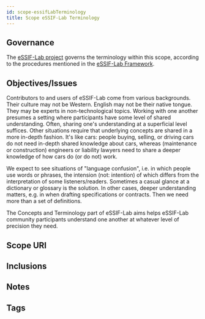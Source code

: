 ```yaml
---
id: scope-essifLabTerminology
title: Scope eSSIF-Lab Terminology
---
```


## Governance
<!--This section identifies the organizational body (Jurisdiction) that governs the scope. Optionally, a reference to the governance framework/procedures may be made.-->
The [eSSIF-Lab project](https://essif-lab.eu/) governs the terminology within this scope, according to the procedures mentioned in the [eSSIF-Lab Framework](https://essif-lab.pages.grnet.gr/framework/docs/terminology/).

## Objectives/Issues
<!--State the purpose for having the scope in terms of objectives that are aimed for and/or issues that are to be addressed.-->
Contributors to and users of eSSIF-Lab come from various backgrounds. Their culture may not be Western. English may not be their native tongue. They may be experts in non-technological topics. Working with one another presumes a setting where participants have some level of shared understanding. Often, sharing one's understanding at a superficial level suffices. Other situations require that underlying concepts are shared in a more in-depth fashion. It's like cars: people buying, selling, or driving cars do not need in-depth shared knowledge about cars, whereas (maintenance or construction) engineers or liability lawyers need to share a deeper knowledge of how cars do (or do not) work.

We expect to see situations of "language confusion", i.e. in which people use words or phrases, the intension (not: intention) of which differs from the interpretation of some listeners/readers. Sometimes a casual glance at a dictionary or glossary is the solution. In other cases, deeper understanding matters, e.g. in when drafting specifications or contracts. Then we need more than a set of definitions.

The Concepts and Terminology part of eSSIF-Lab aims helps eSSIF-Lab community participants understand one another at whatever level of precision they need.

## Scope URI
<!--Optionally specify the URI by which this scope may be identified-->

## Inclusions
<!--This scope may include other scopes, which means that everything in that other scope is also considered part of this scope. In case of collisions, this scope MUST provide a means to resolve such conflicts without modifying anything in included scopes. For eSSIF-Lab, we include `essifLabTerminology`-->

## Notes
<!--Anything els that's worth mentioning.-->

## Tags
<!--Add hash tags here that allow us to group concepts in useful ways.-->

<!--
---
## Footnotes

[//]: # This (optional) section contains any footnotes that may have been specified in the text above.

[^1]: the text for footnote [^1] goes here.

-->
